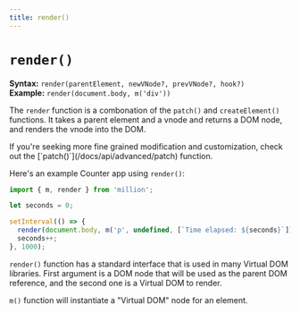 ```yaml
---
title: render()
---
```



# `render()`

**Syntax:** `render(parentElement, newVNode?, prevVNode?, hook?)`\
**Example:** `render(document.body, m('div'))`

The `render` function is a combonation of the `patch()` and `createElement()` functions. It takes a parent element and a vnode and returns a DOM node, and renders the vnode into the DOM.

<Callout>
  If you're seeking more fine grained modification and customization, check out
  the [`patch()`](/docs/api/advanced/patch) function.
</Callout>

Here's an example Counter app using `render()`:

```js
import { m, render } from 'million';

let seconds = 0;

setInterval(() => {
  render(document.body, m('p', undefined, [`Time elapsed: ${seconds}`]));
  seconds++;
}, 1000);
```

<Counter />

`render()` function has a standard interface that is used in many Virtual DOM libraries. First argument is a DOM node that will be used as the parent DOM reference, and the second one is a Virtual DOM to render.

`m()` function will instantiate a "Virtual DOM" node for an element.
